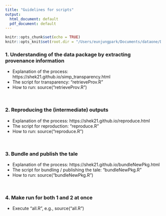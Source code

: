 ```yaml
---
title: "Guidelines for scripts"
output:
  html_document: default
  pdf_document: default
---
```


```r
knitr::opts_chunk$set(echo = TRUE)
knitr::opts_knit$set(root.dir = "/Users/eunjungpark/Documents/dataone/DataONE_2018_Summer_Intern_Project1/transparency")
```


### 1. Understanding of the data package by extracting provenance information
+ Explanation of the process: https://shek21.github.io/simp_transparency.html
+ The script for transparency: "retrieveProv.R"
+ How to run: source("retrieveProv.R")

&nbsp;

### 2. Reproducing the (intermediate) outputs
+ Explanation of the process: https://shek21.github.io/reproduce.html
+ The script for reproduction: "reproduce.R"
+ How to run: source("reproduce.R")

&nbsp;

### 3. Bundle and publish the tale
+ Explanation of the process: https://shek21.github.io/bundleNewPkg.html
+ The script for bundling / publishing the tale: "bundleNewPkg.R"
+ How to run: source("bundleNewPkg.R")

&nbsp;

### 4. Make run for both 1 and 2 at once
+ Execute "all.R", e.g., source("all.R")